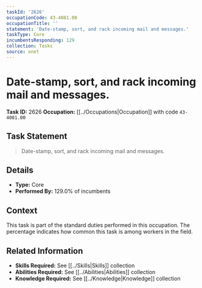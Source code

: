 ```yaml
---
taskId: '2626'
occupationCode: 43-4081.00
occupationTitle: ''
statement: 'Date-stamp, sort, and rack incoming mail and messages.'
taskType: Core
incumbentsResponding: 129
collection: Tasks
source: onet
---
```

# Date-stamp, sort, and rack incoming mail and messages.

**Task ID:** 2626
**Occupation:** [[../Occupations|Occupation]] with code `43-4081.00`

## Task Statement

> Date-stamp, sort, and rack incoming mail and messages.

## Details

- **Type:** Core
- **Performed By:** 129.0% of incumbents

## Context

This task is part of the standard duties performed in this occupation. The percentage indicates how common this task is among workers in the field.

## Related Information

- **Skills Required:** See [[../Skills|Skills]] collection
- **Abilities Required:** See [[../Abilities|Abilities]] collection
- **Knowledge Required:** See [[../Knowledge|Knowledge]] collection
